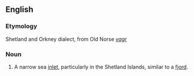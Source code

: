 ==English==

===Etymology===
Shetland and Orkney dialect, from Old Norse ''[[vagr]]''

===Noun===
{{en-noun}}

# {{UK}} A narrow sea [[inlet]], particularly in the Shetland Islands, similar to a [[fjord]].